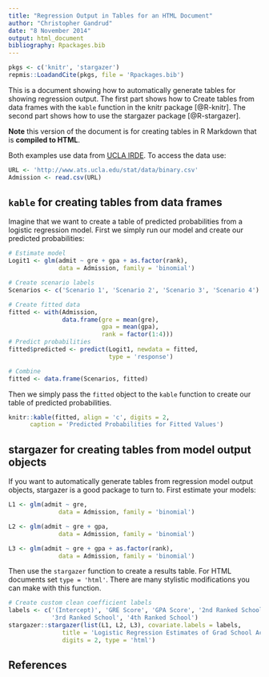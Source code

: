 ```yaml
---
title: "Regression Output in Tables for an HTML Document"
author: "Christopher Gandrud"
date: "8 November 2014"
output: html_document
bibliography: Rpackages.bib
---
```


```r
pkgs <- c('knitr', 'stargazer')
repmis::LoadandCite(pkgs, file = 'Rpackages.bib')
```

This is a document showing how to automatically generate tables for showing
regression output. The first part shows how to Create tables from data frames
with the `kable` function in the knitr package [@R-knitr]. The second part shows how to use
the stargazer package [@R-stargazer]. 

**Note** this version of the document is for creating tables in R Markdown that
is **compiled to HTML**.

Both examples use data from [UCLA IRDE](http://www.ats.ucla.edu/stat/). To 
access the data use:

```r
URL <- 'http://www.ats.ucla.edu/stat/data/binary.csv'
Admission <- read.csv(URL)
```

## `kable` for creating tables from data frames

Imagine that we want to create a table of predicted probabilities from a 
logistic regression model. First we simply run our model and create our 
predicted probabilities:

```r
# Estimate model
Logit1 <- glm(admit ~ gre + gpa + as.factor(rank),
              data = Admission, family = 'binomial')

# Create scenario labels
Scenarios <- c('Scenario 1', 'Scenario 2', 'Scenario 3', 'Scenario 4')

# Create fitted data
fitted <- with(Admission,
               data.frame(gre = mean(gre),
                          gpa = mean(gpa),
                          rank = factor(1:4)))
# Predict probabilities
fitted$predicted <- predict(Logit1, newdata = fitted,
                            type = 'response')

# Combine
fitted <- data.frame(Scenarios, fitted)
```

Then we simply pass the `fitted` object to the `kable` function to create our 
table of predicted probabilities.

```r
knitr::kable(fitted, align = 'c', digits = 2,
      caption = 'Predicted Probabilities for Fitted Values')
```

## stargazer for creating tables from model output objects

If you want to automatically generate tables from regression model output
objects, stargazer is a good package to turn to. First estimate your models:

```r
L1 <- glm(admit ~ gre,
              data = Admission, family = 'binomial')

L2 <- glm(admit ~ gre + gpa,
              data = Admission, family = 'binomial')

L3 <- glm(admit ~ gre + gpa + as.factor(rank),
              data = Admission, family = 'binomial')
```

Then use the `stargazer` function to create a results table. For HTML documents
set `type = 'html'`. There are many stylistic modifications you can make with 
this function.

```r
# Create custom clean coefficient labels
labels <- c('(Intercept)', 'GRE Score', 'GPA Score', '2nd Ranked School',
            '3rd Ranked School', '4th Ranked School')
stargazer::stargazer(list(L1, L2, L3), covariate.labels = labels,
               title = 'Logistic Regression Estimates of Grad School Acceptance',
               digits = 2, type = 'html')
```

## References
